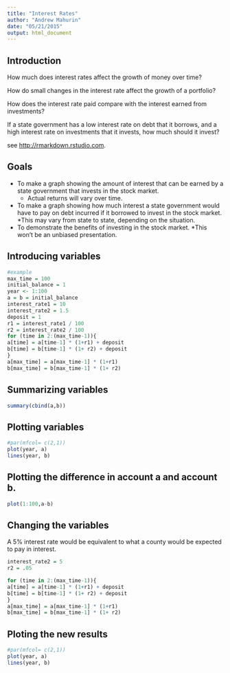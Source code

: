 ```yaml
---
title: "Interest Rates"
author: "Andrew Mahurin"
date: "05/21/2015"
output: html_document
---
```


## Introduction
How much does interest rates affect the growth of money over time?

How do small changes in the interest rate affect the growth of a portfolio?

How does the interest rate paid compare with the interest earned from investments?

If a state government has a low interest rate on debt that it borrows, and a high interest rate on investments that it invests, how much should it invest?

see <http://rmarkdown.rstudio.com>.



## Goals

- To make a graph showing the amount of interest that can be earned by a state government that invests in the stock market.
  * Actual returns will vary over time.
- To make a graph showing how much interest a state government would have to pay on debt incurred if it borrowed to invest in the stock market.
  *This may vary from state to state, depending on the situation.
- To demonstrate the benefits of investing in the stock market.
  *This won't be an unbiased presentation.


## Introducing variables

```r
#example
max_time = 100
initial_balance = 1
year <- 1:100
a = b = initial_balance
interest_rate1 = 10
interest_rate2 = 1.5
deposit = 1
r1 = interest_rate1 / 100
r2 = interest_rate2 / 100
for (time in 2:(max_time-1)){
a[time] = a[time-1] * (1+r1) + deposit
b[time] = b[time-1] * (1+ r2) + deposit
}
a[max_time] = a[max_time-1] * (1+r1)
b[max_time] = b[max_time-1] * (1+ r2)
```

## Summarizing variables
``` r
summary(cbind(a,b))
```

## Plotting variables

```r
#par(mfcol= c(2,1))
plot(year, a)
lines(year, b)
```

## Plotting the difference in account a and account b.
``` r
plot(1:100,a-b)
```

## Changing the variables

A 5% interest rate would be equivalent to what a county would be expected to pay in interest.

``` r
interest_rate2 = 5
r2 = .05
```
``` r
for (time in 2:(max_time-1)){
a[time] = a[time-1] * (1+r1) + deposit
b[time] = b[time-1] * (1+ r2) + deposit
}
a[max_time] = a[max_time-1] * (1+r1)
b[max_time] = b[max_time-1] * (1+ r2)
```
## Ploting the new results
```r
#par(mfcol= c(2,1))
plot(year, a)
lines(year, b)
```
